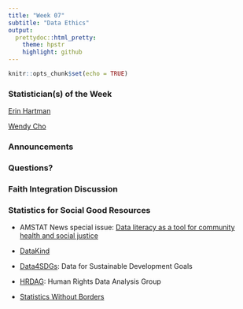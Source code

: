 ```yaml
---
title: "Week 07"
subtitle: "Data Ethics"
output: 
  prettydoc::html_pretty:
    theme: hpstr
    highlight: github
---
```


```r
knitr::opts_chunk$set(echo = TRUE)
```

### Statistician(s) of the Week

[Erin Hartman](https://erinhartman.com)

[Wendy Cho](https://pol.illinois.edu/directory/profile/wendycho)

<!-- ### Thursday Announcements -->

<!-- Project: [Data cleaning & Preliminary EDA](https://apumath250.netlify.app/project/#data-cleaning--preliminary-eda) due in 2 weeks: Oct 26 -->

<!-- Next week: back to "regular" schedule w/ prep material, AE, & lab -->

### Announcements

<!-- Exams graded, annotated test corrections due next Tuesday 10/17 -->

<!-- -   Re-submit html, include old code and corrected code, just make sure to clearly identify which is which -->

<!-- -   For each question you got points off, include a brief statement identifying your mistake / noting where your confusion was -->

<!-- -   Can earn up to 1/3 of points back -->

<!-- Project proposals due tonight at midnight (tomorrow if you come to the volleyball game :)) -->

<!-- -   I'll meet with each group individually on Thursday to discuss your datasets & research questions -->

<!-- -   Create new R project for all project files -->

<!-- -   Should write the proposal in a Quarto (.qmd) document, render to a PDF -->

<!--     -   may need to run `quarto install tinytex` in your Terminal. See [here for info](https://quarto.org/docs/output-formats/pdf-basics.html) on creating PDFs with Quarto. -->

<!-- ```{r, eval = FALSE} -->
<!-- --- -->
<!-- title: "Project Proposal" -->
<!-- author: "YOUR NAMES" -->
<!-- format: pdf -->
<!-- --- -->
<!-- ``` -->

<!-- For Thursday: Annotations on Perusall -->

<!-- -   Short lecture video (9 mins) -->

<!-- -   YouTube video (13 mins) -->

<!-- -   5-page case study - will discuss on Thursday -->

<!-- Sign up for Advising appointments! -->

<!-- What I'm teaching: -->

<!-- -   MATH 350: Statistical Models -->

<!-- -   MATH 451: Data Visualization -->

<!-- -   MATH 361: Introduction to Modeling with Probability -->

<!-- Volleyball tonight after class! -->

<!-- ### ![](images/MPS_volleyball.png) -->

### Questions?

### Faith Integration Discussion

<!-- -   There is no AE this week -->
<!-- -   The remainder of class will be spent on a Faith Integration Discussion -->
<!--     -   [Group 1 Google Doc](https://docs.google.com/document/d/1isMkpkuxx5DjUj3cTsBrMqz2icRbpDeD/edit?usp=sharing&ouid=106967575594472014629&rtpof=true&sd=true) - Leon, Enzo, Dat -->
<!--     -   [Group 2 Google Doc](https://docs.google.com/document/d/13fM23eg9iX3GdgjkMy56STw8gnKO6yyh/edit?usp=sharing&ouid=106967575594472014629&rtpof=true&sd=true) - Rachel, Avery, Lauren -->
<!--     -   [Group 3 Google Doc](https://docs.google.com/document/d/1ZJl6v70bwQO7Nnmzd1VESNX4u_e2M-K_/edit?usp=sharing&ouid=106967575594472014629&rtpof=true&sd=true) - Evan, Caylee, Angelica, Jason -->

### Statistics for Social Good Resources

-   AMSTAT News special issue: [Data literacy as a tool for community health and social justice](https://magazine.amstat.org/wp-content/uploads/2022/08/AmstatSeptember.pdf)

-   [DataKind](https://www.datakind.org)

-   [Data4SDGs](https://www.data4sdgs.org): Data for Sustainable Development Goals

-   [HRDAG](https://hrdag.org): Human Rights Data Analysis Group

-   [Statistics Without Borders](https://www.statisticswithoutborders.org)
